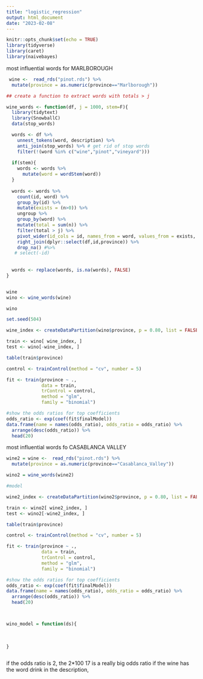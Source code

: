 ```yaml
---
title: "logistic_regression"
output: html_document
date: "2023-02-08"
---
```


```r
knitr::opts_chunk$set(echo = TRUE)
library(tidyverse)
library(caret)
library(naivebayes)
```

most influential words for MARLBOROUGH 

```r
 wine <-  read_rds("pinot.rds") %>% 
  mutate(province = as.numeric(province=="Marlborough")) 

## create a function to extract words with totals > j

wine_words <- function(df, j = 1000, stem=F){ 
  library(tidytext)
  library(SnowballC)
  data(stop_words)

  words <- df %>%
    unnest_tokens(word, description) %>%
    anti_join(stop_words) %>% # get rid of stop words
    filter(!(word %in% c("wine","pinot","vineyard")))
  
  if(stem){
    words <- words %>% 
      mutate(word = wordStem(word))
  }
  
  words <- words %>% 
    count(id, word) %>% 
    group_by(id) %>% 
    mutate(exists = (n>0)) %>% 
    ungroup %>% 
    group_by(word) %>% 
    mutate(total = sum(n)) %>% 
    filter(total > j) %>% 
    pivot_wider(id_cols = id, names_from = word, values_from = exists, values_fill = list(exists=0)) %>% 
    right_join(dplyr::select(df,id,province)) %>% 
    drop_na() #%>% 
   # select(-id)
  
  
  words <- replace(words, is.na(words), FALSE)
}


wine
wino <- wine_words(wine)

wino

```


```r
set.seed(504)

wine_index <- createDataPartition(wino$province, p = 0.80, list = FALSE)

train <- wino[ wine_index, ]
test <- wino[-wine_index, ]

table(train$province)

control <- trainControl(method = "cv", number = 5)

fit <- train(province ~ .,
             data = train, 
             trControl = control,
             method = "glm",
             family = "binomial")

#show the odds ratios for top coefficients
odds_ratio <- exp(coef(fit$finalModel))
data.frame(name = names(odds_ratio), odds_ratio = odds_ratio) %>%  
  arrange(desc(odds_ratio)) %>% 
  head(20)


```

most influential words fo  CASABLANCA VALLEY 

```r
wine2 = wine <-  read_rds("pinot.rds") %>% 
  mutate(province = as.numeric(province=="Casablanca_Valley")) 

wino2 = wine_words(wine2)

#model 

wine2_index <- createDataPartition(wino2$province, p = 0.80, list = FALSE)

train <- wino2[ wine2_index, ]
test <- wino2[-wine2_index, ]

table(train$province)

control <- trainControl(method = "cv", number = 5)

fit <- train(province ~ .,
             data = train, 
             trControl = control,
             method = "glm",
             family = "binomial")

#show the odds ratios for top coefficients
odds_ratio <- exp(coef(fit$finalModel))
data.frame(name = names(odds_ratio), odds_ratio = odds_ratio) %>%  
  arrange(desc(odds_ratio)) %>% 
  head(20)




```

```r

wino_model = function(ds){
  
  
  
}



```

if the odds ratio is 2, the 2*100 
17 is a really big odds ratio 
if the wine has the word drink in the description,

```r

```

